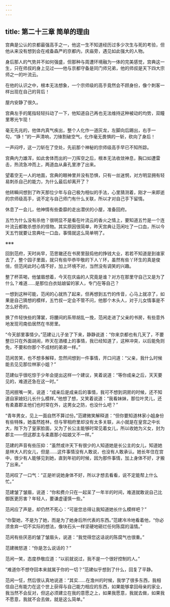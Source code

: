 ```yaml
---
---
---
```

title: 第二十三章 简单的理由
---




宫典是公认的京都最强高手之一，他这一生不知道经历过多少次生与死的考验，但他从来没有想到会在戒备森严的京都内，庆庙旁，遇见如此强大的人物。

身后那人的气势并不如何强盛，但那种与周遭环境融为一体的完美感觉，宫典这一生，只在师叔的身上见过——他与京都守备是同门师兄弟，他的师叔是天下四大宗师之一的叶流云。

在他的认识之中，根本无法想象，一个宗师级的高手竟然会不顾身份，像个刺客一样出现在自己的背后！

屋内安静了很久。

宫典左手的尾指轻轻抖动了一下，他知道自己再也无法维持这种被动的均势，双瞳里寒光乍现！

毫无先兆的，他体内真气疾出，整个人化作一道灰龙，左脚向后踢出，右手一勾，“铮！”的一声清响，刀锋割破空气，化作毫无畏惧的一斩，砍向了身后！

一声闷哼，这一刀斩在了空处，先前那个神秘的宗师级高手早已不知所踪。

宫典内力雄浑，如此舍体而出的一刀挥空之后，根本无法收敛神息，胸口如遭雷击，热流急冲而上，两道血从鼻孔里渗了出来。

望着空无一人的地面，宫典的眼神里并没有恐惧，只有一丝迷惘，对方明显拥有轻易刺杀自己的能力，为什么最后却离开了？

他转瞬间想到了昨天那位少年与自己极为相似的手法，心里猜测着，刚才一来即逝的宗师级高手，说不定与自己师门有什么关联，所以才对自己手下留情。

休息了一会儿，他神情有些委靡的走出潜伏的小屋，准备回府。

五竹为什么没有杀他？很明显不是看在叶流云的香火之情上，要知道五竹是一个连叶流云都敢杀想杀的怪物。其实原因很简单，昨天宫典让范闲吐了一口血，所以今天五竹就要让宫典吐一口血，事情就这么简单明了。

※※※

回到范府，天时尚早，范思辙还在书房里鼓捣他的挣钱大业，若若不知道是到谁家去了，整个园子里面，就只有些毕恭毕敬的下人丫环，虽然有些丫环生的真是俊俏，但范闲此时心情不好，加上环境不对，当然没有调笑的兴趣。

整了杯茶喝，他皱眉想着，今天在庆庙的人究竟是谁？对方在那里守自己又是为了什么？难道……是那位白衣姑娘留的家人，专门在等自己？

一想到这种可能，范闲的心就热了起来，但再想到五竹的传音，心马上就凉了，如果是自己猜想的模样，五竹叔一定会不管不问，他那个木头人，对于儿女情事是不怎么好奇的。

换了件轻快些的薄裳，将腰间的系带胡乱一挽，范闲走进了父亲的书房，有些意外地发现司南伯居然在书房里。

“今天部里事情少。”范建让儿子坐了下来，静静说道：“你来京都也有几天了，不要整日只在外面胡闹，昨天在酒楼上的事情，我已经知道了，这种冲突，以后能免则免，不要和你那个不成材的弟弟一样。”

范闲苦笑，也不想多解释，忽然间想到一件事情，开口问道：“父亲，我什么时候能去见见那位林家小姐？”

范建似乎很吃惊于少年会提出这样一个建议，笑着说道：“等你成亲之后，天天要见的，难道还急在这一时。”

范闲抿嘴一笑，说道：“成亲后是成亲后的事情，我可不想到洞房的时候，还不知道自家媳妇儿长什么模样。”他想了想，又笑着说道：“我看妹妹，那位叶灵儿，还有柔嘉郡主他们也时常在外，这男女之防，也没什么吧？”

“青年男女，见上一面自然不算过份。”范建微笑解释道：“但你要知道林家小姐身份有些特殊，她虽然姓林，但与宰相府里却没有太多关联，从小就是在皇宫之中长大，陛下为了皇家脸面，又为了长公主能够时常见着女儿，所以收她为义女，封为郡主——但这郡主与柔嘉那小姑娘又不一样。”

范建的声音有些压抑：“虽然或许天下有很少的人知道她是长公主的女儿，知道她是林大人的女儿，但是……这件事情没有人敢说，也没有人敢承认。她长年住在宫中，很少有人能够见到她，直到年初的时候，因为那件事情，加上身体不好，才搬了出来。”

范闲叹了一口气：“正是听说她身体不好，所以才想去看看，说不定能帮上什么忙。”

范建皱了皱眉，说道：“你和费介只在一起呆了一年半的时间，难道就敢说自己比御医更厉害？年轻人，要谦虚谨慎一些。”

范闲应了声是，却仍然不死心：“可是您总得让我知道她长什么模样吧？”

“你娶她，不是为了她，而是为了她身后所代表的东西。”范建冷冷地看着他，“你必须舍弃一切不实际的想法，像块石头一样坚硬地砸烂任何陈腐的温情。”

范闲有些厌恶的皱了皱眉头，说道：“我觉得您这话说的陈腐气也很重。”

范建微怒道：“你是怎么说话的？”

范闲一笑，态度恭敬应道：“以前就说过，我不是一个很好控制的人。”

“难道你不想夺回本来就属于你的一切？”范建似乎想到了什么，回复了平静。

范闲一怔，然后很认真地说道：“其实……在澹州的时候，我学了很多东西，我相信自己有能力在这个世上获得与自己能力相应的东西，如果能够拿回母亲的家业，我当然不会反对，但这必须建立在我的意愿之上，如果我愿意，我就去做，如果我不愿意，我就不会去做，就是这么简单。”